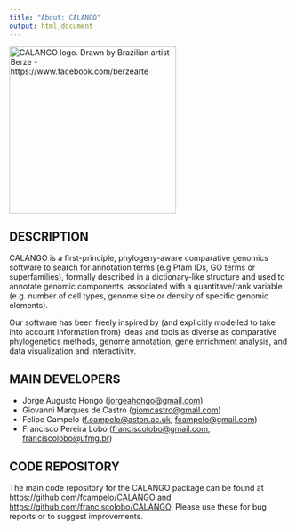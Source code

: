 ```yaml
---
title: "About: CALANGO"
output: html_document
---
```


<img src="https://raw.githubusercontent.com/fcampelo/CALANGO/master/inst/images/CALANGO_LOGO.svg" alt="CALANGO logo. Drawn by Brazilian artist Berze - https://www.facebook.com/berzearte" height="300"/>

## DESCRIPTION
CALANGO is a first-principle, phylogeny-aware comparative genomics software to search for annotation terms (e.g Pfam IDs, GO terms or superfamilies), formally described in a dictionary-like structure and used to annotate genomic components, associated with a quantitave/rank variable (e.g. number of cell types, genome size or density of specific genomic elements).

Our software has been freely inspired by (and explicitly modelled to take into account information from) ideas and tools as diverse as comparative phylogenetics methods, genome annotation, gene enrichment analysis, and data visualization and interactivity.

## MAIN DEVELOPERS
 - Jorge Augusto Hongo ([jorgeahongo@gmail.com](mailto:jorgeahongo@gmail.com))
 - Giovanni Marques de Castro ([giomcastro@gmail.com](mailto:giomcastro@gmail.com))
 - Felipe Campelo ([f.campelo@aston.ac.uk](mailto:f.campelo@aston.ac.uk), [fcampelo@gmail.com](mailto:fcampelo@gmail.com))
 - Francisco Pereira Lobo ([franciscolobo@gmail.com](mailto:franciscolobo@gmail.com), [franciscolobo@ufmg.br](franciscolobo@ufmg.br))
 
## CODE REPOSITORY
The main code repository for the CALANGO package can be found at [https://github.com/fcampelo/CALANGO](https://github.com/fcampelo/CALANGO) and  [https://github.com/franciscolobo/CALANGO](https://github.com/franciscolobo/CALANGO). Please use these for bug reports or to suggest improvements.


